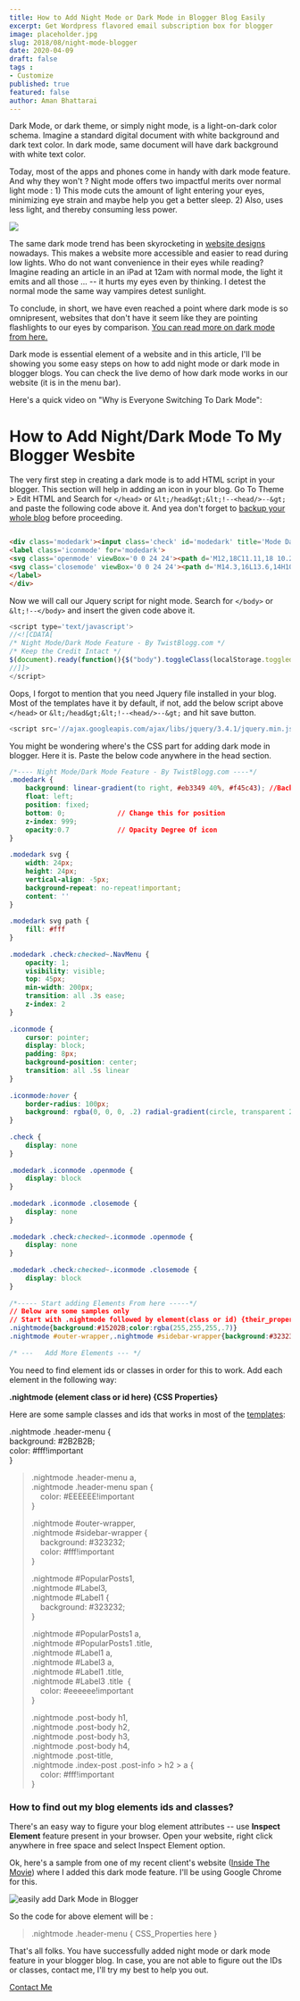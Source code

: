 ```yaml
---
title: How to Add Night Mode or Dark Mode in Blogger Blog Easily
excerpt: Get Wordpress flavored email subscription box for blogger
image: placeholder.jpg
slug: 2018/08/night-mode-blogger
date: 2020-04-09
draft: false
tags : 
- Customize
published: true
featured: false
author: Aman Bhattarai
---
```


Dark Mode, or dark theme, or simply night mode, is a light-on-dark color schema. Imagine a standard digital document with white background and dark text color. In dark mode, same document will have dark background with white text color.  
  
Today, most of the apps and phones come in handy with dark mode feature. And why they won't ? Night mode offers two impactful merits over normal light mode : 1) This mode cuts the amount of light entering your eyes, minimizing eye strain and maybe help you get a better sleep. 2) Also, uses less light, and thereby consuming less power.  
  

![](https://1.bp.blogspot.com/-oWadYViOA5A/Xo3mN4oviMI/AAAAAAAANEw/YfKXPC6mWUQwHuEzl3hmNVeAKEYeXE-gACLcBGAsYHQ/s640/How%2Bto%2Badd%2BNightDark%2BMode%2Bin%2BBlogger%2BBlog%2BEasily.jpg)

  
The same dark mode trend has been skyrocketing in [website designs](https://www.twistblogg.com/2020/04/twistblogg-v2-blogger-template.html) nowadays. This makes a website more accessible and easier to read during low lights. Who do not want convenience in their eyes while reading?  Imagine reading an article in an iPad at 12am with normal mode, the light it emits and all those ... -- it hurts my eyes even by thinking. I detest the normal mode the same way vampires detest sunlight.  
  
To conclude, in short, we have even reached a point where dark mode is so omnipresent, websites that don't have it seem like they are pointing flashlights to our eyes by comparison. [You can read more on dark mode from here.](https://en.wikipedia.org/wiki/Light-on-dark_color_scheme)  
  
Dark mode is essential element of a website and in this article, I'll be showing you some easy steps on how to add night mode or dark mode in blogger blogs. You can check the live demo of how dark mode works in our website (it is in the menu bar).  
  
Here's a quick video on "Why is Everyone Switching To Dark Mode":  
  

  

# How to Add Night/Dark Mode To My Blogger Wesbite

The very first step in creating a dark mode is to add HTML script in your blogger. This section will help in adding an icon in your blog. Go To Theme > Edit HTML and Search for
`</head>` or `&lt;/head&gt;&lt;!--<head/>--&gt;` and paste the following code above it. And yea don't forget to [backup your whole blog](https://www.twistblogg.com/2014/05/how-to-backup-all-blogger-blogs-with-google-takeout.html) before proceeding.  

```html title=file.html

<div class='modedark'><input class='check' id='modedark' title='Mode Dark' type='checkbox'/>  
<label class='iconmode' for='modedark'>  
<svg class='openmode' viewBox='0 0 24 24'><path d='M12,18C11.11,18 10.26,17.8 9.5,17.45C11.56,16.5 13,14.42 13,12C13,9.58 11.56,7.5 9.5,6.55C10.26,6.2 11.11,6 12,6A6,6 0 0,1 18,12A6,6 0 0,1 12,18M20,8.69V4H15.31L12,0.69L8.69,4H4V8.69L0.69,12L4,15.31V20H8.69L12,23.31L15.31,20H20V15.31L23.31,12L20,8.69Z'/></svg>  
<svg class='closemode' viewBox='0 0 24 24'><path d='M14.3,16L13.6,14H10.4L9.7,16H7.8L11,7H13L16.2,16H14.3M20,8.69V4H15.31L12,0.69L8.69,4H4V8.69L0.69,12L4,15.31V20H8.69L12,23.31L15.31,20H20V15.31L23.31,12L20,8.69M10.85,12.65H13.15L12,9L10.85,12.65Z'/></svg>  
</label>  
</div>  

```  
Now we will call our Jquery script for night mode. Search for `</body>` or `&lt;!--</body>` and insert the given code above it.  

```js title=file.js
<script type='text/javascript'>  
//<![CDATA[  
/* Night Mode/Dark Mode Feature - By TwistBlogg.com */   
/* Keep the Credit Intact */  
$(document).ready(function(){$("body").toggleClass(localStorage.toggled),$("#modedark").on("click",function(){"nightmode"!=localStorage.toggled?($("body").toggleClass("nightmode",!0),localStorage.toggled="nightmode",$(".section-center").css("display","block")):($("body").toggleClass("nightmode",!1),localStorage.toggled="",$(".section-center").css("display",""))}),$("body").hasClass("nightmode")?$("#modedark").prop("checked",!0):$("#modedark").prop("checked",!1)});  
//]]>  
</script>  
```  
Oops, I forgot to mention that you need Jquery file installed in your blog. Most of the templates have it by default, if not, add the below script above `</head>` or `&lt;/head&gt;&lt;!--<head/>--&gt;` and hit save button.  

```js title=jquery.js
<script src='//ajax.googleapis.com/ajax/libs/jquery/3.4.1/jquery.min.js'></script>  
```  

You might be wondering where's the CSS part for adding dark mode in blogger. Here it is. Paste the below code anywhere in the head section.  
  
```css title=file.css  
/*---- Night Mode/Dark Mode Feature - By TwistBlogg.com ----*/   
.modedark {      
    background: linear-gradient(to right, #eb3349 40%, #f45c43); //Background color of icon  
    float: left;  
    position: fixed;  
    bottom: 0;             // Change this for position   
    z-index: 999;  
    opacity:0.7            // Opacity Degree Of icon   
}  
  
.modedark svg {  
    width: 24px;  
    height: 24px;  
    vertical-align: -5px;  
    background-repeat: no-repeat!important;  
    content: ''  
}  
  
.modedark svg path {  
    fill: #fff  
}  
  
.modedark .check:checked~.NavMenu {  
    opacity: 1;  
    visibility: visible;  
    top: 45px;  
    min-width: 200px;  
    transition: all .3s ease;  
    z-index: 2  
}  
  
.iconmode {  
    cursor: pointer;  
    display: block;  
    padding: 8px;  
    background-position: center;  
    transition: all .5s linear  
}  
  
.iconmode:hover {  
    border-radius: 100px;  
    background: rgba(0, 0, 0, .2) radial-gradient(circle, transparent 2%, rgba(0, 0, 0, .2) 2%) center/15000%  
}  
  
.check {  
    display: none  
}  
  
.modedark .iconmode .openmode {  
    display: block  
}  
  
.modedark .iconmode .closemode {  
    display: none  
}  
  
.modedark .check:checked~.iconmode .openmode {  
    display: none  
}  
  
.modedark .check:checked~.iconmode .closemode {  
    display: block  
}  
  
/*----- Start adding Elements From here -----*/   
// Below are some samples only   
// Start with .nightmode followed by element(class or id) {their_properties}   
.nightmode{background:#15202B;color:rgba(255,255,255,.7)}  
.nightmode #outer-wrapper,.nightmode #sidebar-wrapper{background:#323232;color:#fff!important}  
  
/* ---   Add More Elements --- */    

```  
You need to find element ids or classes in order for this to work. Add each element in the following way:  

**.nightmode (element class or id here) {CSS Properties}**

  
Here are some sample classes and ids that works in most of the [templates](https://www.twistblogg.com/2019/09/best-premium-blogger-templates.html):  

.nightmode .header-menu {  
background: #2B2B2B;  
color: #fff!important  
}  

> .nightmode .header-menu a,  
> .nightmode .header-menu span {  
>     color: #EEEEEE!important  
> }  
>   
> .nightmode #outer-wrapper,  
> .nightmode #sidebar-wrapper {  
>     background: #323232;  
>     color: #fff!important  
> }  
>   
> .nightmode #PopularPosts1,  
> .nightmode #Label3,  
> .nightmode #Label1 {  
>     background: #323232;  
> }  
>   
> .nightmode #PopularPosts1 a,  
> .nightmode #PopularPosts1 .title,  
> .nightmode #Label1 a,  
> .nightmode #Label3 a,  
> .nightmode #Label1 .title,  
> .nightmode #Label3 .title  {  
>     color: #eeeeee!important  
> }  
>   
> .nightmode .post-body h1,  
> .nightmode .post-body h2,  
> .nightmode .post-body h3,  
> .nightmode .post-body h4,  
> .nightmode .post-title,  
> .nightmode .index-post .post-info &gt; h2 &gt; a {  
>     color: #fff!important  
> }

  

### How to find out my blog elements ids and classes?

  
There's an easy way to figure your blog element attributes -- use **Inspect Element** feature present in your browser. Open your website, right click anywhere in free space and select Inspect Element option.   
  
Ok, here's a sample from one of my recent client's website ([Inside The Movie](https://www.insidethemovie.com/)) where I added this dark mode feature. I'll be using Google Chrome for this.  
  

![easily add Dark Mode in Blogger](https://1.bp.blogspot.com/-xtI0keNvMlw/Xo6vYlkPTzI/AAAAAAAANE8/Px35psG38_IApw1_uql0zdOTRueg5VL0wCLcBGAsYHQ/s1600/easily%2Badd%2BDark%2BMode%2Bin%2BBlogger.jpg "easily add Dark Mode in Blogger")

  
So the code for above element will be :  
  

> .nightmode .header-menu { CSS\_Properties here }

  
That's all folks. You have successfully added night mode or dark mode feature in your blogger blog. In case, you are not able to figure out the IDs or classes, contact me, I'll try my best to help you out.  

[Contact Me](https://www.twistblogg.com/p/contact-us.html)